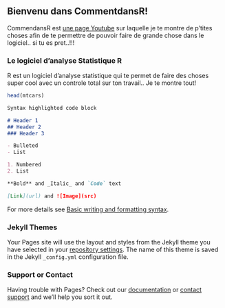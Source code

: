 ## Bienvenu dans CommentdansR!

CommendansR est [une page Youtube](https://www.youtube.com/channel/UCcCMO7sHb8O_TJUd34sQ_Ng) sur laquelle je te montre de p'tites choses afin de te permettre de pouvoir faire de grande chose dans le logiciel.. si tu es pret..!!!

### Le logiciel d'analyse Statistique R

R est un logiciel d'analyse statistique qui te permet de faire des choses super cool avec un controle total sur ton travail..
Je te montre tout!


```r
head(mtcars)

```




```markdown
Syntax highlighted code block

# Header 1
## Header 2
### Header 3

- Bulleted
- List

1. Numbered
2. List

**Bold** and _Italic_ and `Code` text

[Link](url) and ![Image](src)
```

For more details see [Basic writing and formatting syntax](https://docs.github.com/en/github/writing-on-github/getting-started-with-writing-and-formatting-on-github/basic-writing-and-formatting-syntax).

### Jekyll Themes

Your Pages site will use the layout and styles from the Jekyll theme you have selected in your [repository settings](https://github.com/KDOthniel/CommentdansR/settings/pages). The name of this theme is saved in the Jekyll `_config.yml` configuration file.

### Support or Contact

Having trouble with Pages? Check out our [documentation](https://docs.github.com/categories/github-pages-basics/) or [contact support](https://support.github.com/contact) and we’ll help you sort it out.
